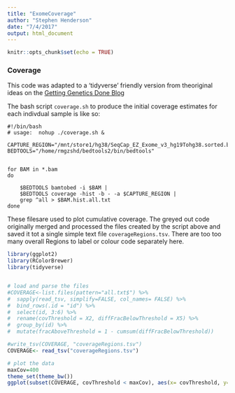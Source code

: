 ```yaml
---
title: "ExomeCoverage"
author: "Stephen Henderson"
date: "7/4/2017"
output: html_document
---
```


```r
knitr::opts_chunk$set(echo = TRUE)
```

### Coverage

This code was adapted to a 'tidyverse' friendly version from theoriginal ideas on the [Getting Genetics Done Blog](http://www.gettinggeneticsdone.com/2014/03/visualize-coverage-exome-targeted-ngs-bedtools.html)


The bash script `coverage.sh` to produce the initial coverage estimates for each indivdual sample is like so:

```
#!/bin/bash
# usage:  nohup ./coverage.sh &

CAPTURE_REGION="/mnt/store1/hg38/SeqCap_EZ_Exome_v3_hg19Tohg38.sorted.bed"
BEDTOOLS="/home/rmgzshd/bedtools2/bin/bedtools"


for BAM in *.bam
do

	$BEDTOOLS bamtobed -i $BAM | 
	$BEDTOOLS coverage -hist -b - -a $CAPTURE_REGION |
	grep ^all > $BAM.hist.all.txt
done

```

These filesare used to plot cumulative coverage. The greyed out code originally merged and processed the files created by the script above and saved it tot a single simple text file `coverageRegions.tsv`.   There are too too many overall Regions to label or colour code separately here.

```r
library(ggplot2)
library(RColorBrewer)
library(tidyverse)


# load and parse the files
#COVERAGE<-list.files(pattern="all.txt$") %>% 
#  sapply(read_tsv, simplify=FALSE, col_names= FALSE) %>%
#  bind_rows(.id = "id") %>%
#  select(id, 3:6) %>%
#  rename(covThreshold = X2, diffFracBelowThreshold = X5) %>%
#  group_by(id) %>%
#  mutate(fracAboveThreshold = 1 - cumsum(diffFracBelowThreshold))

#write_tsv(COVERAGE, "coverageRegions.tsv")
COVERAGE<- read_tsv("coverageRegions.tsv")

# plot the data
maxCov=400
theme_set(theme_bw())
ggplot(subset(COVERAGE, covThreshold < maxCov), aes(x= covThreshold, y=fracAboveThreshold, group=id)) +  geom_line() + ylim(0, 1)

```


